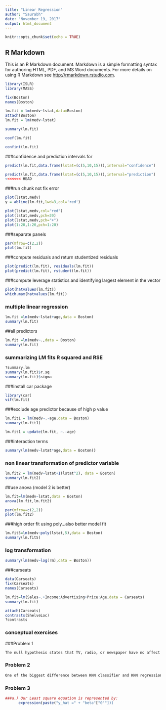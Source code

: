 ```yaml
---
title: "Linear Regression"
author: "Saurabh"
date: "November 19, 2017"
output: html_document
---
```


```r
knitr::opts_chunk$set(echo = TRUE)
```

## R Markdown

This is an R Markdown document. Markdown is a simple formatting syntax for authoring HTML, PDF, and MS Word documents. For more details on using R Markdown see <http://rmarkdown.rstudio.com>.

```r
library(ISLR)
library(MASS)
```

```r
fix(Boston)
names(Boston)
```

```r
lm.fit = lm(medv~lstat,data=Boston)
attach(Boston)
lm.fit = lm(medv~lstat)
```

```r
summary(lm.fit)
```

```r
coef(lm.fit)
```

```r
confint(lm.fit)
```

###confidence and prediction intervals for

```r
predict(lm.fit,data.frame(lstat=(c(5,10,15))),interval="confidence")
```

```r
predict(lm.fit,data.frame(lstat=(c(5,10,15))),interval="prediction")
<<<<<<< HEAD
```

###run chunk not fix error

```r
plot(lstat,medv)
y = abline(lm.fit,lwd=3,col='red')
```


```r
plot(lstat,medv,col="red")
plot(lstat,medv,pch=20)
plot(lstat,medv,pch="+")
plot(1:20,1:20,pch=1:20)
```

###separate panels

```r
par(mfrow=c(2,2))
plot(lm.fit)
```

###compute residuals and return studentized residuals

```r
plot(predict(lm.fit), residuals(lm.fit))
plot(predict(lm.fit), rstudent(lm.fit))
```

###compute leverage statistics and identifying largest element in the vector
```r
plot(hatvalues(lm.fit))
which.max(hatvalues(lm.fit))
```

### multiple linear regression

```r
lm.fit =lm(medv~lstat+age,data = Boston)
summary(lm.fit)
```

##all predictors

```r
lm.fit =lm(medv~.,data = Boston)
summary(lm.fit)
```

### summarizing LM fits R squared and RSE
```r
?summary.lm
summary(lm.fit)$r.sq
summary(lm.fit)$sigma
```

###install car package
```r
library(car)
vif(lm.fit)
```

###exclude age predictor because of high p value
```r
lm.fit1 = lm(medv~.-age,data = Boston)
summary(lm.fit1)
```

```r
lm.fit1 = update(lm.fit, ~.-age)
```

###interaction terms

```r
summary(lm(medv~lstat*age,data = Boston))
```

### non linear transformation of predictor variable

```r
lm.fit2 = lm(medv~lstat+I(lstat^2), data = Boston)
summary(lm.fit2)
```

##use anova (model 2 is better)

```r
lm.fit=lm(medv~lstat,data = Boston)
anova(lm.fit,lm.fit2)
```

```r
par(mfrow=c(2,2))
plot(lm.fit2)
```

###high order fit using poly...also better model  fit 

```r
lm.fit5=lm(medv~poly(lstat,5),data = Boston)
summary(lm.fit5)
```

### log transformation

```r
summary(lm(medv~log(rm),data = Boston))
```

###carseats

```r
data(Carseats)
fix(Carseats)
names(Carseats)
```

```r
lm.fit=lm(Sales~.+Income:Advertising+Price:Age,data = Carseats)
summary(lm.fit)
```

```r
attach(Carseats)
contrasts(ShelveLoc)
?contrasts
```

### conceptual exercises

###Problem 1


```r
The null hypothesis states that TV, radio, or newspaper have no affect on sales. Based on the p-values it can be inferred that TV and radio are associated with increase or decrease in sales. P-value of newspaper tells a different story altogether. It does not affect sales. 
```

### Problem 2

```r
One of the biggest difference between KNN classifier and KNN regression is that the former is used to determine a categorical or a qualitative response as compared to a quantitative response acheived by KNN regression methods. 
```

### Problem 3

```r
###a.) Our Least square equation is represented by:
      expression(paste("y_hat =" + "beta"["0""]))
```
